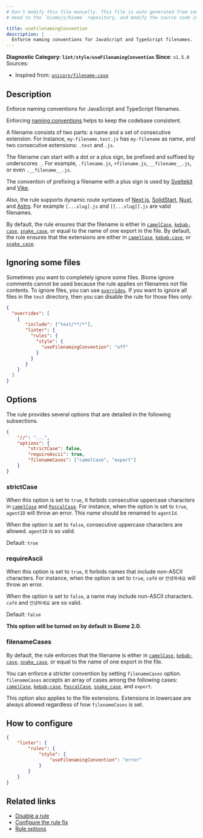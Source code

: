 ```yaml
---
# Don't modify this file manually. This file is auto generated from source, and you will lose your changes next time the website is built.
# Head to the `biomejs/biome` repository, and modify the source code in there.

title: useFilenamingConvention
description: |
  Enforce naming conventions for JavaScript and TypeScript filenames.
---
```


**Diagnostic Category: `lint/style/useFilenamingConvention`**
<Tabs>
<TabItem label="JavaScript (and super languages)" icon="seti:javascript">
**Since**: `v1.5.0`
Sources: 
- Inspired from: <a href="https://github.com/sindresorhus/eslint-plugin-unicorn/blob/main/docs/rules/filename-case.md" target="_blank"><code>unicorn/filename-case</code></a>

## Description
Enforce naming conventions for JavaScript and TypeScript filenames.

Enforcing [naming conventions](https://en.wikipedia.org/wiki/Naming_convention_(programming)) helps to keep the codebase consistent.

A filename consists of two parts: a name and a set of consecutive extension.
For instance, `my-filename.test.js` has `my-filename` as name, and two consecutive extensions: `.test` and `.js`.

The filename can start with a dot or a plus sign, be prefixed and suffixed by underscores `_`.
For example, `.filename.js`, `+filename.js`, `__filename__.js`, or even `.__filename__.js`.

The convention of prefixing a filename with a plus sign is used by
[Sveltekit](https://kit.svelte.dev/docs/routing#page) and [Vike](https://vike.dev/route).

Also, the rule supports dynamic route syntaxes of [Next.js](https://nextjs.org/docs/pages/building-your-application/routing/dynamic-routes#catch-all-segments), [SolidStart](https://docs.solidjs.com/solid-start/building-your-application/routing#renaming-index), [Nuxt](https://nuxt.com/docs/guide/directory-structure/server#catch-all-route), and [Astro](https://docs.astro.build/en/guides/routing/#rest-parameters).
For example `[...slug].js` and `[[...slug]].js` are valid filenames.

By default, the rule ensures that the filename is either in [`camelCase`](https://en.wikipedia.org/wiki/Camel_case), [`kebab-case`](https://en.wikipedia.org/wiki/Letter_case#Kebab_case), [`snake_case`](https://en.wikipedia.org/wiki/Snake_case),
or equal to the name of one export in the file.
By default, the rule ensures that the extensions are either in [`camelCase`](https://en.wikipedia.org/wiki/Camel_case), [`kebab-case`](https://en.wikipedia.org/wiki/Letter_case#Kebab_case), or [`snake_case`](https://en.wikipedia.org/wiki/Snake_case).

## Ignoring some files

Sometimes you want to completely ignore some files.
Biome ignore comments cannot be used because the rule applies on filenames not file contents.
To ignore files, you can use [`overrides`](https://biomejs.dev/reference/configuration/#overrides).
If you want to ignore all files in the `test` directory, then you can disable the rule for those files only:

```json
{
  "overrides": [
    {
       "include": ["test/**/*"],
       "linter": {
         "rules": {
           "style": {
             "useFilenamingConvention": "off"
           }
         }
       }
    }
  ]
}
```

## Options

The rule provides several options that are detailed in the following subsections.

```json
{
    "//": "...",
    "options": {
        "strictCase": false,
        "requireAscii": true,
        "filenameCases": ["camelCase", "export"]
    }
}
```

### strictCase

When this option is set to `true`, it forbids consecutive uppercase characters in [`camelCase`](https://en.wikipedia.org/wiki/Camel_case) and [`PascalCase`](https://en.wikipedia.org/wiki/Camel_case).
For instance,  when the option is set to `true`, `agentID` will throw an error.
This name should be renamed to `agentId`.

When the option is set to `false`, consecutive uppercase characters are allowed.
`agentID` is so valid.

Default: `true`

### requireAscii

When this option is set to `true`, it forbids names that include non-ASCII characters.
For instance,  when the option is set to `true`, `café` or `안녕하세요` will throw an error.

When the option is set to `false`, a name may include non-ASCII characters.
`café` and `안녕하세요` are so valid.

Default: `false`

**This option will be turned on by default in Biome 2.0.**

### filenameCases

By default, the rule enforces that the filename  is either in [`camelCase`](https://en.wikipedia.org/wiki/Camel_case), [`kebab-case`](https://en.wikipedia.org/wiki/Letter_case#Kebab_case), [`snake_case`](https://en.wikipedia.org/wiki/Snake_case), or equal to the name of one export in the file.

You can enforce a stricter convention by setting `filenameCases` option.
`filenameCases` accepts an array of cases among the following cases: [`camelCase`](https://en.wikipedia.org/wiki/Camel_case), [`kebab-case`](https://en.wikipedia.org/wiki/Letter_case#Kebab_case), [`PascalCase`](https://en.wikipedia.org/wiki/Camel_case), [`snake_case`](https://en.wikipedia.org/wiki/Snake_case), and `export`.

This option also applies to the file extensions.
Extensions in lowercase are always allowed regardless of how `filenameCases` is set.

## How to configure
```json title="biome.json"
{
	"linter": {
		"rules": {
			"style": {
				"useFilenamingConvention": "error"
			}
		}
	}
}

```
## Related links

- [Disable a rule](/linter/#disable-a-rule)
- [Configure the rule fix](/linter#configure-the-rule-fix)
- [Rule options](/linter/#rule-options)

</TabItem>
</Tabs>


